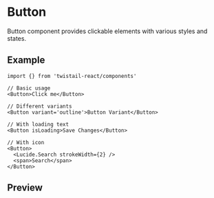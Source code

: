 
<Meta of={Stories} />

# Button

Button component provides clickable elements with various styles and states.

## Example

```tsx
import {} from 'twistail-react/components'

// Basic usage
<Button>Click me</Button>

// Different variants
<Button variant='outline'>Button Variant</Button>

// With loading text
<Button isLoading>Save Changes</Button>

// With icon
<Button>
  <Lucide.Search strokeWidth={2} />
  <span>Search</span>
</Button>
```

## Preview

<Primary />
